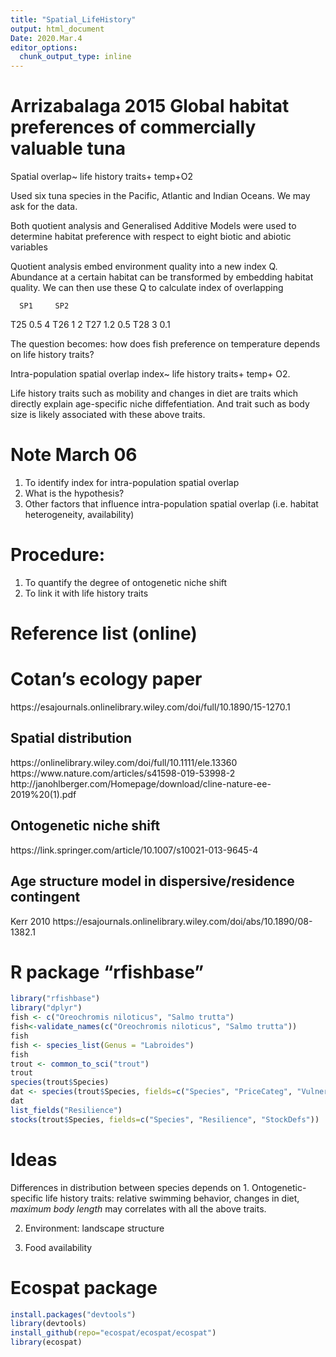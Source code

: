 ```yaml
---
title: "Spatial_LifeHistory"
output: html_document
Date: 2020.Mar.4
editor_options: 
  chunk_output_type: inline
---
```


# Arrizabalaga 2015 Global habitat preferences of commercially valuable tuna
Spatial overlap~ life history traits+ temp+O2

Used six tuna species in the Pacific, Atlantic and Indian Oceans.
We may ask for the data.

Both quotient analysis and Generalised Additive Models were used to determine habitat preference with respect to eight biotic and abiotic variables

Quotient analysis embed environment quality into a new index Q. Abundance at a certain habitat can be transformed by embedding habitat quality. We can then use these Q to calculate index of overlapping 

      SP1     SP2 
T25   0.5      4
T26   1        2
T27   1.2      0.5
T28   3        0.1

The question becomes: how does fish preference on temperature depends on life history traits?

Intra-population spatial overlap index~ life history traits+ temp+ O2.

Life history traits such as mobility and changes in diet are traits which directly explain age-specific niche diffefentiation. And trait such as body size is likely associated with these above traits. 


# Note March 06
1. To identify index for intra-population spatial overlap
2. What is the hypothesis?
3. Other factors that influence intra-population spatial overlap (i.e. habitat heterogeneity, availability) 


# Procedure:
1. To quantify the degree of ontogenetic niche shift
2. To link it with life history traits

# Reference list (online)

# Cotan's ecology paper
https://esajournals.onlinelibrary.wiley.com/doi/full/10.1890/15-1270.1

## Spatial distribution
https://onlinelibrary.wiley.com/doi/full/10.1111/ele.13360
https://www.nature.com/articles/s41598-019-53998-2
http://janohlberger.com/Homepage/download/cline-nature-ee-2019%20(1).pdf

## Ontogenetic niche shift
https://link.springer.com/article/10.1007/s10021-013-9645-4  

## Age structure model in dispersive/residence contingent
Kerr 2010 https://esajournals.onlinelibrary.wiley.com/doi/abs/10.1890/08-1382.1

# R package "rfishbase"
```r
library("rfishbase")
library("dplyr")
fish <- c("Oreochromis niloticus", "Salmo trutta")
fish<-validate_names(c("Oreochromis niloticus", "Salmo trutta"))
fish
fish <- species_list(Genus = "Labroides")
fish
trout <- common_to_sci("trout")
trout
species(trout$Species)
dat <- species(trout$Species, fields=c("Species", "PriceCateg", "Vulnerability"))
dat
list_fields("Resilience")
stocks(trout$Species, fields=c("Species", "Resilience", "StockDefs"))

```

# Ideas
Differences in distribution between species depends on 
1. Ontogenetic-specific life history traits:
relative swimming behavior, changes in diet, 
*maximum body length* may correlates with all the above traits.

2. Environment:
landscape structure

3. Food availability


# Ecospat package
```r
install.packages("devtools")
library(devtools)
install_github(repo="ecospat/ecospat/ecospat")
library(ecospat)


```





